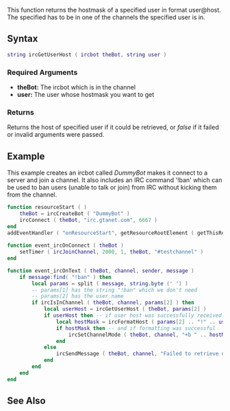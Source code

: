 {{ml_birc}}

This function returns the hostmask of a specified user in format user@host. The specified {{ml_birc|ircbot}} has to be in one of the channels the specified user is in.

==Syntax== 
<syntaxhighlight lang="lua">
string ircGetUserHost ( ircbot theBot, string user )
</syntaxhighlight> 

===Required Arguments=== 
*'''theBot:''' The ircbot which is in the channel
*'''user:''' The user whose hostmask you want to get

===Returns===
Returns the host of specified user if it could be retrieved, or ''false'' if it failed or invalid arguments were passed.

==Example==
This example creates an ircbot called ''DummyBot'' makes it connect to a server and join a channel. It also includes an IRC command '!ban' which can be used to ban users (unable to talk or join) from IRC without kicking them from the channel.
<syntaxhighlight lang="lua">
function resourceStart ( )
    theBot = ircCreateBot ( "DummyBot" )
    ircConnect ( theBot, "irc.gtanet.com", 6667 )
end
addEventHandler ( "onResourceStart", getResourceRootElement ( getThisResource() ), resourceStart )
 
function event_ircOnConnect ( theBot )
    setTimer ( ircJoinChannel, 2000, 1, theBot, "#testchannel" )
end

function event_ircOnText ( theBot, channel, sender, message )
    if message:find( "!ban" ) then
        local params = split ( message, string.byte (' ') )
        -- params[1] has the string "!ban" which we don't need
        -- params[2] has the user name
        if ircIsInChannel ( theBot, channel, params[2] ) then
            local userHost = ircGetUserHost ( theBot, params[2] )
            if userHost then -- if user host was successfully received
                local hostMask = ircFormatHost ( params[2] .. "!" .. userHost )
                if hostMask then -- and if formatting was successful
                    ircSetChannelMode ( theBot, channel, "+b " .. hostMask )
                end
            else
                ircSendMessage ( theBot, channel, "Failed to retrieve user host!" )
            end
        end
    end
end
</syntaxhighlight>

==See Also==
{{ml_birc functions}}